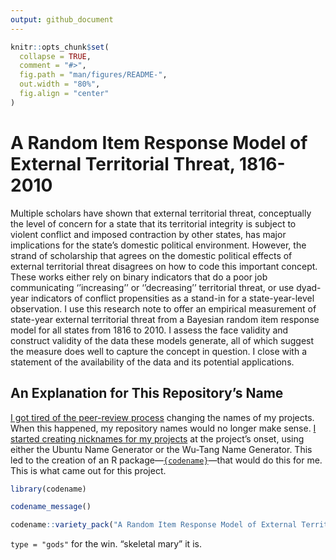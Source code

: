```yaml
---
output: github_document
---
```

```r
knitr::opts_chunk$set(
  collapse = TRUE,
  comment = "#>",
  fig.path = "man/figures/README-",
  out.width = "80%",
  fig.align = "center"
)
```

# A Random Item Response Model of External Territorial Threat, 1816-2010

Multiple scholars have shown that external territorial threat, conceptually the level of concern for a state that its territorial integrity is subject to violent conflict and imposed contraction by other states, has major implications for the state's domestic political environment. However, the strand of scholarship that agrees on the domestic political effects of external territorial threat disagrees on how to code this important concept. These works either rely on binary indicators that do a poor job communicating ''increasing'' or ''decreasing'' territorial threat, or use dyad-year indicators of conflict propensities as a stand-in for a state-year-level observation. I use this research note to offer an empirical measurement of state-year external territorial threat from a Bayesian random item response model for all states from 1816 to 2010. I assess the face validity and construct validity of the data these models generate, all of which suggest the measure does well to capture the concept in question. I close with a statement of the availability of the data and its potential applications.

## An Explanation for This Repository's Name

[I got tired of the peer-review process](https://twitter.com/stevenvmiller/status/1229788167223398400) changing the names of my projects. When this happened, my repository names would no longer make sense. [I started creating nicknames for my projects](https://twitter.com/stevenvmiller/status/1229788168049676294) at the project's onset, using either the Ubuntu Name Generator or the Wu-Tang Name Generator. This led to the creation of an R package---[`{codename}`](https://github.com/svmiller/codename)---that would do this for me. This is what came out for this project.

```r
library(codename)

codename_message()

codename::variety_pack("A Random Item Response Model of External Territorial Threat, 1816-2010")
```

`type = "gods"` for the win. "skeletal mary" it is.